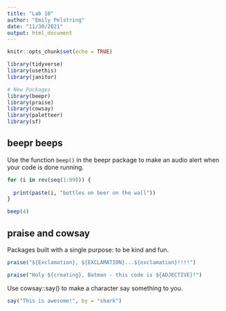 ```yaml
---
title: "Lab 10"
author: "Emily Pelstring"
date: "11/30/2021"
output: html_document
---
```


```r
knitr::opts_chunk$set(echo = TRUE)

library(tidyverse)
library(usethis)
library(janitor)

# New Packages
library(beepr)
library(praise)
library(cowsay)
library(paletteer)
library(sf)
```


## beepr beeps 

Use the function `beep()` in the beepr package to make an audio alert when your code is done running. 

```r
for (i in rev(seq(1:99))) {
  
  print(paste(i, "bottles on beer on the wall"))
}

beep(4)
```

## praise and cowsay

Packages built with a single purpose: to be kind and fun. 

```r
praise("${Exclamation}, ${EXCLAMATION}...${exclamation}!!!!")

praise("Holy ${creating}, Batman - this code is ${ADJECTIVE}!")
```

Use cowsay::say() to make a character say something to you. 

```r
say("This is awesome!", by = "shark")
```

